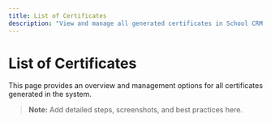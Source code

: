 ```yaml
---
title: List of Certificates
description: "View and manage all generated certificates in School CRM."
---
```


# List of Certificates

This page provides an overview and management options for all certificates generated in the system.

> **Note:** Add detailed steps, screenshots, and best practices here. 